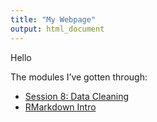 ```yaml
---
title: "My Webpage"
output: html_document
---
```


Hello

The modules I've gotten through:

- [Session 8: Data Cleaning](session-8-cleaning.html)
- [RMarkdown Intro](rmarkwon-intro.html)